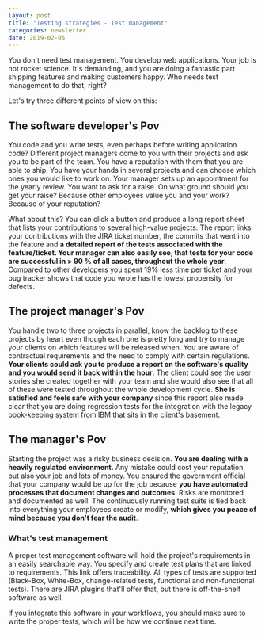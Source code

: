 ```yaml
---
layout: post
title: "Testing strategies - Test management"
categories: newsletter
date: 2019-02-05
---
```


You don't need test management. You develop web applications. Your job is not rocket science. It's demanding, and you are doing a fantastic part shipping features and making customers happy. Who needs test management to do that, right?

Let's try three different points of view on this:

## The software developer's Pov

You code and you write tests, even perhaps before writing application code? Different project managers come to you with their projects and ask you to be part of the team. You have a reputation with them that you are able to ship. You have your hands in several projects and can choose which ones you would like to work on. Your manager sets up an appointment for the yearly review. You want to ask for a raise. On what ground should you get your raise? Because other employees value you and your work? Because of your reputation?
<!--more-->
What about this? You can click a button and produce a long report sheet that lists your contributions to several high-value projects. The report links your contributions with the JIRA ticket number, the commits that went into the feature and **a detailed report of the tests associated with the feature/ticket. Your manager can also easily see, that tests for your code are successful in > 90 % of all cases, throughout the whole year**. Compared to other developers you spent 19% less time per ticket and your bug tracker shows that code you wrote has the lowest propensity for defects.

## The project manager's Pov

You handle two to three projects in parallel, know the backlog to these projects by heart even though each one is pretty long and try to manage your clients on which features will be released when. You are aware of contractual requirements and the need to comply with certain regulations. **Your clients could ask you to produce a report on the software's quality and you would send it back within the hour**. The client could see the user stories she created together with your team and she would also see that all of these were tested throughout the whole development cycle. **She is satisfied and feels safe with your company** since this report also made clear that you are doing regression tests for the integration with the legacy book-keeping system from IBM that sits in the client's basement.

## The manager's Pov

Starting the project was a risky business decision. **You are dealing with a heavily regulated environment.** Any mistake could cost your reputation, but also your job and lots of money. You ensured the government official that your company would be up for the job because **you have automated processes that document changes and outcomes**. Risks are monitored and documented as well. The continuously running test suite is tied back into everything your employees create or modify, **which gives you peace of mind because you don't fear the audit**.

### What's test management

A proper test management software will hold the project's requirements in an easily searchable way. You specify and create test plans that are linked to requirements. This link offers traceability. All types of tests are supported (Black-Box, White-Box, change-related tests, functional and non-functional tests).
There are JIRA plugins that'll offer that, but there is off-the-shelf software as well.

If you integrate this software in your workflows, you should make sure to write the proper tests, which will be how we continue next time.
